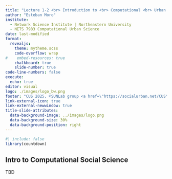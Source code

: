 ```yaml
---
title: "Lecture 1-2 <br> Introduction to <br> Computational <br> Urban <br> Science"
author: "Esteban Moro"
institute:
  - Network Science Institute | Northeastern University
  - NETS 7983 Computational Urban Science 
date: last-modified
format: 
  revealjs:
    theme: mytheme.scss
    code-overflow: wrap
#    embed-resources: true
    chalkboard: true
    slide-number: true
code-line-numbers: false
execute:
  echo: true
editor: visual
logo: ./images/logo_bw.png
footer: "CUS 2025, ©SUNLab group <a href=\"https://socialurban.net/CUS\">socialurban.net/CUS</a>"
link-external-icon: true
link-external-newwindow: true
title-slide-attributes:
  data-background-image: ../images/logo.png
  data-background-size: 30%
  data-background-position: right
---
```


```r
#| include: false
library(countdown)
```


## Intro to Computational Social Science

TBD